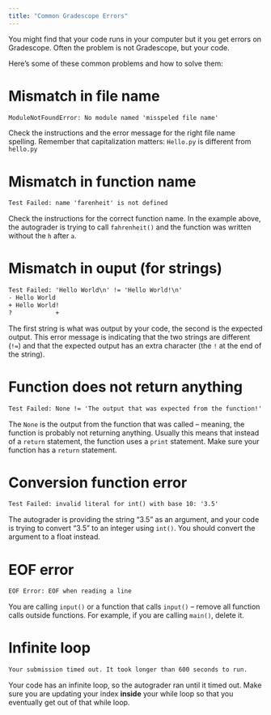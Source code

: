 ```yaml
---
title: "Common Gradescope Errors"
---
```


You might find that your code runs in your computer but it you get errors on Gradescope. Often the problem is not Gradescope, but your code.

Here's some of these common problems and how to solve them:

# Mismatch in file name

```html
ModuleNotFoundError: No module named 'misspeled file name'
```

Check the instructions and the error message for the right file name spelling. Remember that capitalization matters: `Hello.py` is different from `hello.py`

# Mismatch in function name

```html
Test Failed: name 'farenheit' is not defined
```

Check the instructions for the correct function name. In the example above, the autograder is trying to call `fahrenheit()` and the function was written without the `h` after `a`.

# Mismatch in ouput (for strings)

```html
Test Failed: 'Hello World\n' != 'Hello World!\n'
- Hello World
+ Hello World!
?            +
```

The first string is what was output by your code, the second is the expected output. This error message is indicating that the two strings are different (`!=`) and that the expected output has an extra character (the `!` at the end of the string).

# Function does not return anything

```html
Test Failed: None != 'The output that was expected from the function!'
```

The `None` is the output from the function that was called -- meaning, the function is probably not returning anything. Usually this means that instead of a `return` statement, the function uses a `print` statement. Make sure your function has a `return` statement.

# Conversion function error

```html
Test Failed: invalid literal for int() with base 10: '3.5'
```

The autograder is providing the string "3.5" as an argument, and your code is trying to convert "3.5" to an integer using `int()`. You should convert the argument to a float instead.

# EOF error

```html
EOF Error: EOF when reading a line
```

You are calling `input()` or a function that calls `input()` -- remove all function calls outside functions. For example, if you are calling `main()`, delete it.

# Infinite loop

```html
Your submission timed out. It took longer than 600 seconds to run.
```

Your code has an infinite loop, so the autograder ran until it timed out. Make sure you are updating your index **inside** your while loop so that you eventually get out of that while loop.
